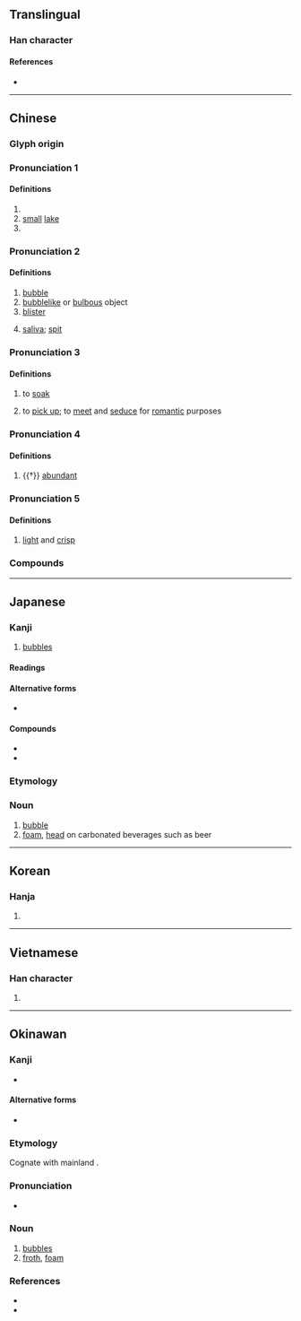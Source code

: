{{character info/new}}
==Translingual==

===Han character===
{{Han char|rn=85|rad=水|as=05|sn=8|four=37112|canj=EPRU|ids=⿰氵包}}

====References====
* {{Han ref|kx=0617.070|dkj=17307|dj=1012.050|hdz=31591.050|uh=6CE1|ud=27873|bh=AA77|bd=43639}}

----

==Chinese==

===Glyph origin===
{{Han etym}}

===Pronunciation 1===
{{zh-forms|alt=脬-classifier}}
{{zh-pron
|m=pāo
|c=paau1
|mc=y<!--Does /bˠau/ have the proper noun sense only?-->
|oc=1+3
|cat=n,v,cls
}}

====Definitions====
{{zh-hanzi}}

# {{n-g|Name of a river.}}
# [[small]] [[lake]]
# {{zh-classifier|excreta}}

===Pronunciation 2===
{{zh-forms}}
{{zh-pron
|m=pào,er=y
|c=pou5,paau1
|c_note=pou5 - “bubble”; paau1 - “bulb”, e.g. {{zh-l|*燈泡}}
|h=pfs=phau
|mn=ml:phā/ml:phàu/ml:phāu/zz,tw:pho
|mn_note=pho - etymologically unrelated, meaning “bubble; saliva”
|mc=1
|oc=1
|cat=n
}}

====Definitions====
{{zh-hanzi}}

# [[bubble]]
# [[bubblelike]] or [[bulbous]] object
# [[blister]]
# {{lb|zh|Taiwan Min Nan}} [[saliva]]; [[spit]]

===Pronunciation 3===
{{zh-forms|alt=𣶐-to soak}}
{{zh-pron
|m=pào
|c=paau3
|h=pfs=phau
|mn=phàu
|oc=2
|cat=v
}}

====Definitions====
{{zh-hanzi}}

# to [[soak]]
# {{lb|zh|informal}} to [[pick up]]; to [[meet]] and [[seduce]] for [[romantic]] purposes

===Pronunciation 4===
{{zh-forms}}
{{zh-pron
|m=páo
|c=paau4
|cat=a
}}

====Definitions====
{{zh-hanzi}}

# {{†}} [[abundant]]

===Pronunciation 5===
{{zh-forms|alt=啵}}
{{zh-pron
|mn=phò
|cat=a
}}

====Definitions====
{{zh-hanzi}}

# {{lb|zh|Min Nan}} [[light]] and [[crisp]]

===Compounds===
{{zh-der|豆泡|燈泡|泡泡|泡沫|幻泡|夢幻泡影|充氣燈泡|冒泡兒|化為泡影|一泡子|冒泡|一泡|如法泡製|卵泡|泡漩|泡螺|潦漿泡|泡沫經濟|泡棉|泡麵|打泡|沖泡|泡飯|泡沫紅茶|泡麵哲學|泡影|眼泡|泡沫水泥|泡泡糖|泡沫橡膠|泡貨|泡湯|海泡石|燎漿泡|泡沫車|泡沫浴|液泡膜|泡水|液泡|泡磨菇|泡沫塑膠|泡沫玻璃|氣泡室|發泡成形|浸泡|泡茶|泡芙|燎泡|泡病號|濾泡期|濾泡|氣泡|潦泡|氣泡病|泡麵市場|泡菜|泡茶館|泡疹|泡燈|泡滾|泡沫髮膠|泡桐|泡幻|泡妞|泡沫劑|泡蘑菇|水泡|美得冒泡|肉眼泡兒|肥皂泡|電燈泡|肺泡}}

{{zh-cat|Intermediate}}

----

==Japanese==

===Kanji===
{{ja-kanji|grade=c|rs=水05}}

# [[bubble]]s

====Readings====
{{ja-readings
|on=ほう
|kun=あわ-
}}

====Alternative forms====
* {{ja-l|沫}}

====Compounds====
* {{ja-r|泡盛|あわもり}}
* {{ja-r|発泡酒|はっぽうしゅ}}

===Etymology===
{{ja-kanjitab|あわ|yomi=k}}
{{rfe|ja}}

===Noun===
{{ja-noun|あわ}}

# [[bubble]]
# [[foam]], [[head]] on carbonated beverages such as beer

----

==Korean==

===Hanja===
{{ko-hanja|hangeul=포|eumhun=|rv=po|mr=p'o|y=pho}}

# {{defn|lang=ko|sort=水05}}

----

==Vietnamese==

===Han character===
{{vi-hantu|[[bàu]], [[bảo]], [[bào]], [[bầu]], [[phao]]|rs=水05}}

# {{defn|lang=vi|sort=水05}}

----

==Okinawan==

===Kanji===
{{head|ryu|Han character}}

* {{ja-readings|kun=[[あー]] ('ā)}}

====Alternative forms====
* {{l|ryu|沫}}

===Etymology===
Cognate with mainland {{cog|ja|泡|tr=awa}}.

===Pronunciation===
* {{IPA|/ʔaː/|lang=ryu|sort=ああ}}

===Noun===
{{head|ryu|noun|hiragana|あー|rōmaji|'ā|sort=ああ}}

# [[bubble]]s
# [[froth]], [[foam]]

===References===
* {{R:JLect|あー【泡・沫】|4024|aa}}
* {{R:Shuri-Naha Dialect Dictionary|アー|SN00002}}